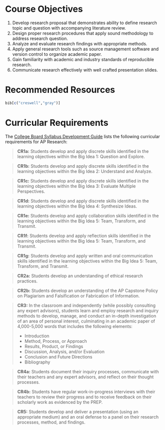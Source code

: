 # Course Objectives

1. Develop research proposal that demonstrates ability to define research topic and question with accompanying literature review.
2. Design proper research procedures that apply sound methodology to address research question.
3. Analyze and evaluate research findings with appropriate methods.
4. Apply general research tools such as source management software and version control to organize academic paper.
5. Gain familiarity with academic and industry standards of reproducible research.
6. Communicate research effectively with well crafted presentation slides.

# Recommended Resources
```r
bib[c("creswell","gray")]
``` 

# Curricular Requirements

The [College Board Syllabus Development Guide](https://secure-media.collegeboard.org/digitalServices/pdf/ap/ap-course-audit/ap-research-syllabus-development-guide.pdf) lists the following curricular requirements for AP Research:

> **CR1a:** Students develop and apply discrete skills identified in the learning objectives within the Big Idea 1: Question and Explore.

>  **CR1b:** Students develop and apply discrete skills identified in the learning objectives within the Big Idea 2: Understand and Analyze. 

>  **CR1c:** Students develop and apply discrete skills identified in the learning objectives within the Big Idea 3: Evaluate Multiple Perspectives.

>  **CR1d:** Students develop and apply discrete skills identified in the learning objectives within the Big Idea 4: Synthesize Ideas.

>  **CR1e:** Students develop and apply collaboration skills identified in the learning objectives within the Big Idea 5: Team, Transform, and Transmit.

>  **CR1f:** Students develop and apply reflection skills identified in the learning objectives within the Big Idea 5: Team, Transform, and Transmit.

>  **CR1g:** Students develop and apply written and oral communication skills identified in the learning objectives within the Big Idea 5: Team, Transform, and Transmit.

>  **CR2a:** Students develop an understanding of ethical research practices.

>  **CR2b:** Students develop an understanding of the AP Capstone Policy on Plagiarism and Falsification or Fabrication of Information.

>  **CR3:** In the classroom and independently (while possibly consulting any expert advisors), students learn and employ research and inquiry methods to develop, manage, and conduct an in-depth investigation of an area of personal interest, culminating in an academic paper of 4,000-5,000 words that includes the following elements:
>
>  * Introduction
>  * Method, Process, or Approach
>  * Results, Product, or Findings
>  * Discussion, Analysis, and/or Evaluation
>  * Conclusion and Future Directions
>  * Bibliography
  
>  **CR4a:** Students document their inquiry processes, communicate with their teachers and any expert advisors, and reflect on their thought processes.

>  **CR4b:** Students have regular work-in-progress interviews with their teachers to review their progress and to receive feedback on their scholarly work as evidenced by the PREP.

>  **CR5:** Students develop and deliver a presentation (using an appropriate medium) and an oral defense to a panel on their research processes, method, and findings.

<!-- Testing testing. \index{CR5} -->
